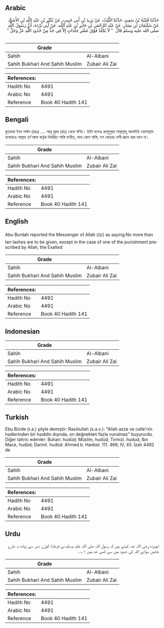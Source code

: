 ## Arabic


<div dir="rtl" lang="ar" style={{fontSize:'larger',backgroundColor:'#f8f9fa',padding:20}}>
حَدَّثَنَا قُتَيْبَةُ بْنُ سَعِيدٍ، حَدَّثَنَا اللَّيْثُ، عَنْ يَزِيدَ بْنِ أَبِي حَبِيبٍ، عَنْ بُكَيْرِ بْنِ عَبْدِ اللَّهِ بْنِ الأَشَجِّ، عَنْ سُلَيْمَانَ بْنِ يَسَارٍ، عَنْ عَبْدِ الرَّحْمَنِ بْنِ جَابِرِ بْنِ عَبْدِ اللَّهِ، عَنْ أَبِي بُرْدَةَ، أَنَّ رَسُولَ اللَّهِ صلى الله عليه وسلم قَالَ ‏ "‏ لاَ يُجْلَدُ فَوْقَ عَشْرِ جَلَدَاتٍ إِلاَّ فِي حَدٍّ مِنْ حُدُودِ اللَّهِ عَزَّ وَجَلَّ ‏"‏ ‏.‏
</div>
<div style={{backgroundColor:'#f8f9fa',padding:20, marginBottom: 10}}><table> <thead> <tr> <th>Grade</th> <th></th> </tr> </thead> <tbody> <tr><td>Sahih</td><td>Al-Albani</td></tr><tr><td>Sahih Bukhari And Sahih Muslim</td><td>Zubair Ali Zai</td></tr></tbody></table><table> <thead> <tr> <th>References:</th> <th></th> </tr> </thead> <tbody><tr><td>Hadith No</td><td>4491</td></tr><tr><td>Arabic No</td><td>4491</td></tr><tr><td>Reference</td><td>Book 40 Hadith 141</td></tr></tbody></table></div>

## Bengali


<div dir="ltr" lang="bn" style={{fontSize:'larger',backgroundColor:'#f8f9fa',padding:20}}>
কুতায়বা ইবন সাঈদ (রহঃ) .... আবূ বুরদা (রাঃ) থেকে বর্ণিত। তিনি বলেনঃ রাসূলুল্লাহ সাল্লাল্লাহু আলাইহি ওয়াসাল্লাম বলেছেনঃ আল্লাহ তা'আলা কর্তৃক নির্ধারিত শাস্তি ব্যতীত, অন্য কোন শাস্তি, দশ কোড়ার বেশী প্রদান করা যাবে না।
</div>
<div style={{backgroundColor:'#f8f9fa',padding:20, marginBottom: 10}}><table> <thead> <tr> <th>Grade</th> <th></th> </tr> </thead> <tbody> <tr><td>Sahih</td><td>Al-Albani</td></tr><tr><td>Sahih Bukhari And Sahih Muslim</td><td>Zubair Ali Zai</td></tr></tbody></table><table> <thead> <tr> <th>References:</th> <th></th> </tr> </thead> <tbody><tr><td>Hadith No</td><td>4491</td></tr><tr><td>Arabic No</td><td>4491</td></tr><tr><td>Reference</td><td>Book 40 Hadith 141</td></tr></tbody></table></div>

## English


<div dir="ltr" lang="en" style={{fontSize:'larger',backgroundColor:'#f8f9fa',padding:20}}>
Abu Burdah reported the Messenger of Allah (ﷺ) as saying:No more than ten lashes are to be given, except in the case of one of the punishment prescribed by Allah, the Exalted
</div>
<div style={{backgroundColor:'#f8f9fa',padding:20, marginBottom: 10}}><table> <thead> <tr> <th>Grade</th> <th></th> </tr> </thead> <tbody> <tr><td>Sahih</td><td>Al-Albani</td></tr><tr><td>Sahih Bukhari And Sahih Muslim</td><td>Zubair Ali Zai</td></tr></tbody></table><table> <thead> <tr> <th>References:</th> <th></th> </tr> </thead> <tbody><tr><td>Hadith No</td><td>4491</td></tr><tr><td>Arabic No</td><td>4491</td></tr><tr><td>Reference</td><td>Book 40 Hadith 141</td></tr></tbody></table></div>

## Indonesian


<div dir="ltr" lang="id" style={{fontSize:'larger',backgroundColor:'#f8f9fa',padding:20}}>

</div>
<div style={{backgroundColor:'#f8f9fa',padding:20, marginBottom: 10}}><table> <thead> <tr> <th>Grade</th> <th></th> </tr> </thead> <tbody> <tr><td>Sahih</td><td>Al-Albani</td></tr><tr><td>Sahih Bukhari And Sahih Muslim</td><td>Zubair Ali Zai</td></tr></tbody></table><table> <thead> <tr> <th>References:</th> <th></th> </tr> </thead> <tbody><tr><td>Hadith No</td><td>4491</td></tr><tr><td>Arabic No</td><td>4491</td></tr><tr><td>Reference</td><td>Book 40 Hadith 141</td></tr></tbody></table></div>

## Turkish


<div dir="ltr" lang="tr" style={{fontSize:'larger',backgroundColor:'#f8f9fa',padding:20}}>
Ebu Bürde (r.a.) şöyle demiştir: Rasûiullah (s.a.v.): "Allah azze ve celle'nin hadlerinden bir hsıddin dışında, on değnekten fazla vurulmaz" buyururdu. Diğer tahric edenler: Buhari. hudûd; Müslim, hudüd; Tirmizi. hudud, İbn Mace, hudûd; Darimî. hudûd: Ahmed b. Hanbel. 111. 466; IV, 45. İzah 4492 de
</div>
<div style={{backgroundColor:'#f8f9fa',padding:20, marginBottom: 10}}><table> <thead> <tr> <th>Grade</th> <th></th> </tr> </thead> <tbody> <tr><td>Sahih</td><td>Al-Albani</td></tr><tr><td>Sahih Bukhari And Sahih Muslim</td><td>Zubair Ali Zai</td></tr></tbody></table><table> <thead> <tr> <th>References:</th> <th></th> </tr> </thead> <tbody><tr><td>Hadith No</td><td>4491</td></tr><tr><td>Arabic No</td><td>4491</td></tr><tr><td>Reference</td><td>Book 40 Hadith 141</td></tr></tbody></table></div>

## Urdu


<div dir="rtl" lang="ur" style={{fontSize:'larger',backgroundColor:'#f8f9fa',padding:20}}>
ابوبردہ رضی اللہ عنہ کہتے ہیں کہ رسول اللہ صلی اللہ علیہ وسلم نے فرمایا: کوڑے دس سے زیادہ نہ مارے جائیں سوائے اللہ کی حدود میں سے کسی حد میں ۱؎ ۔
</div>
<div style={{backgroundColor:'#f8f9fa',padding:20, marginBottom: 10}}><table> <thead> <tr> <th>Grade</th> <th></th> </tr> </thead> <tbody> <tr><td>Sahih</td><td>Al-Albani</td></tr><tr><td>Sahih Bukhari And Sahih Muslim</td><td>Zubair Ali Zai</td></tr></tbody></table><table> <thead> <tr> <th>References:</th> <th></th> </tr> </thead> <tbody><tr><td>Hadith No</td><td>4491</td></tr><tr><td>Arabic No</td><td>4491</td></tr><tr><td>Reference</td><td>Book 40 Hadith 141</td></tr></tbody></table></div>